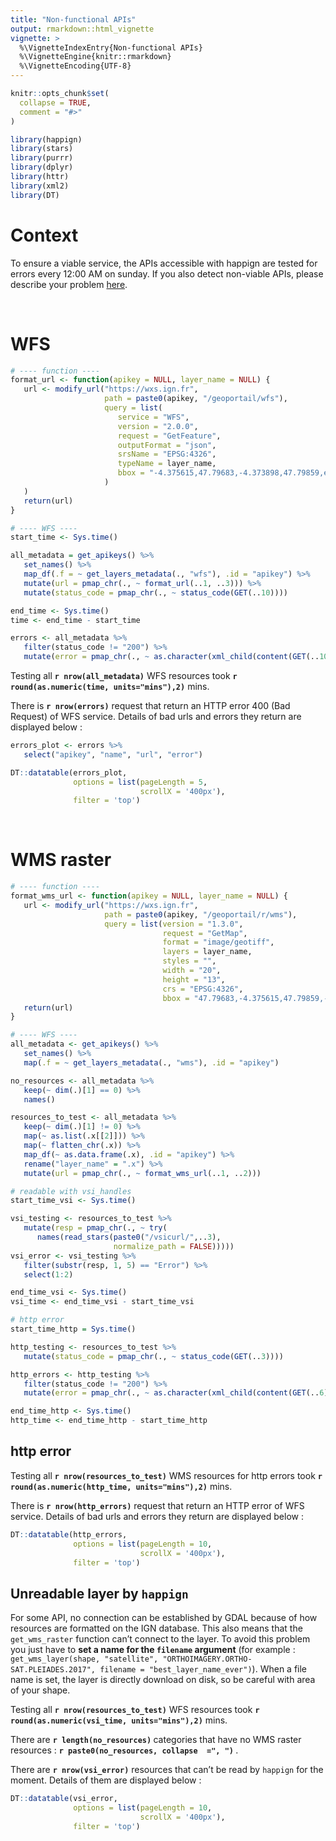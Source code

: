 ```yaml
---
title: "Non-functional APIs"
output: rmarkdown::html_vignette
vignette: >
  %\VignetteIndexEntry{Non-functional APIs}
  %\VignetteEngine{knitr::rmarkdown}
  %\VignetteEncoding{UTF-8}
---
```


```r
knitr::opts_chunk$set(
  collapse = TRUE,
  comment = "#>"
)
```

```r
library(happign)
library(stars)
library(purrr)
library(dplyr)
library(httr)
library(xml2)
library(DT)
```

# Context
To ensure a viable service, the APIs accessible with happign are tested for errors every 12:00 AM on sunday. If you also detect non-viable APIs, please describe your problem [here](https://github.com/paul-carteron/happign/issues).

<br/>

# WFS

```r
# ---- function ----
format_url <- function(apikey = NULL, layer_name = NULL) {
   url <- modify_url("https://wxs.ign.fr",
                     path = paste0(apikey, "/geoportail/wfs"),
                     query = list(
                        service = "WFS",
                        version = "2.0.0",
                        request = "GetFeature",
                        outputFormat = "json",
                        srsName = "EPSG:4326",
                        typeName = layer_name,
                        bbox = "-4.375615,47.79683,-4.373898,47.79859,epsg:4326"
                     )
   )
   return(url)
}

# ---- WFS ----
start_time <- Sys.time()

all_metadata = get_apikeys() %>%
   set_names() %>%
   map_df(.f = ~ get_layers_metadata(., "wfs"), .id = "apikey") %>%
   mutate(url = pmap_chr(., ~ format_url(..1, ..3))) %>%
   mutate(status_code = pmap_chr(., ~ status_code(GET(..10)))) 

end_time <- Sys.time()
time <- end_time - start_time

errors <- all_metadata %>%
   filter(status_code != "200") %>%
   mutate(error = pmap_chr(., ~ as.character(xml_child(content(GET(..10)), 1))))

```

Testing all **`r nrow(all_metadata)`** WFS resources took **`r round(as.numeric(time, units="mins"),2)`** mins.

There is **`r nrow(errors)`** request that return an HTTP error 400 (Bad Request) of WFS service. Details of bad urls and errors they return are displayed below :

```r
errors_plot <- errors %>%
   select("apikey", "name", "url", "error")

DT::datatable(errors_plot,
              options = list(pageLength = 5,
                             scrollX = '400px'),
              filter = 'top')

```

<br/>

# WMS raster

```r
# ---- function ----
format_wms_url <- function(apikey = NULL, layer_name = NULL) {
   url <- modify_url("https://wxs.ign.fr",
                     path = paste0(apikey, "/geoportail/r/wms"),
                     query = list(version = "1.3.0",
                                  request = "GetMap",
                                  format = "image/geotiff",
                                  layers = layer_name,
                                  styles = "",
                                  width = "20",
                                  height = "13",
                                  crs = "EPSG:4326",
                                  bbox = "47.79683,-4.375615,47.79859,-4.373898"))
   return(url)
}

# ---- WFS ----
all_metadata <- get_apikeys() %>%
   set_names() %>%
   map(.f = ~ get_layers_metadata(., "wms"), .id = "apikey")

no_resources <- all_metadata %>% 
   keep(~ dim(.)[1] == 0) %>% 
   names()

resources_to_test <- all_metadata %>% 
   keep(~ dim(.)[1] != 0) %>%
   map(~ as.list(.x[[2]])) %>% 
   map(~ flatten_chr(.x)) %>% 
   map_df(~ as.data.frame(.x), .id = "apikey") %>% 
   rename("layer_name" = ".x") %>% 
   mutate(url = pmap_chr(., ~ format_wms_url(..1, ..2)))

# readable with vsi_handles
start_time_vsi <- Sys.time()

vsi_testing <- resources_to_test %>% 
   mutate(resp = pmap_chr(., ~ try(
      names(read_stars(paste0("/vsicurl/",..3),
                       normalize_path = FALSE)))))
vsi_error <- vsi_testing %>% 
   filter(substr(resp, 1, 5) == "Error") %>% 
   select(1:2)

end_time_vsi <- Sys.time()
vsi_time <- end_time_vsi - start_time_vsi

# http error 
start_time_http = Sys.time()

http_testing <- resources_to_test %>%
   mutate(status_code = pmap_chr(., ~ status_code(GET(..3))))

http_errors <- http_testing %>%
   filter(status_code != "200") %>%
   mutate(error = pmap_chr(., ~ as.character(xml_child(content(GET(..6)), 1))))

end_time_http <- Sys.time()
http_time <- end_time_http - start_time_http
```

## http error

Testing all **`r nrow(resources_to_test)`** WMS resources for http errors took **`r round(as.numeric(http_time, units="mins"),2)`** mins.

There is **`r nrow(http_errors)`** request that return an HTTP error of WFS service. Details of bad urls and errors they return are displayed below :

```r

DT::datatable(http_errors,
              options = list(pageLength = 10,
                             scrollX = '400px'),
              filter = 'top')

```

## Unreadable layer by `happign`

For some API, no connection can be established by GDAL because of how resources are formatted on the IGN database. This also means that the `get_wms_raster` function can't connect to the layer. To avoid this problem you just have to **set a name for the `filename` argument** (for example : `get_wms_layer(shape, "satellite", "ORTHOIMAGERY.ORTHO-SAT.PLEIADES.2017", filename = "best_layer_name_ever")`). When a file name is set, the layer is directly download on disk, so be careful with area of your shape.

Testing all **`r nrow(resources_to_test)`** WFS resources took **`r round(as.numeric(vsi_time, units="mins"),2)`** mins.

There are **`r length(no_resources)` ** categories that have no WMS raster resources : **`r paste0(no_resources, collapse  =", ")` **.

There are **`r nrow(vsi_error)`** resources that can't be read by `happign` for the moment. Details of them are displayed below :

```r

DT::datatable(vsi_error,
              options = list(pageLength = 10,
                             scrollX = '400px'),
              filter = 'top')

```
